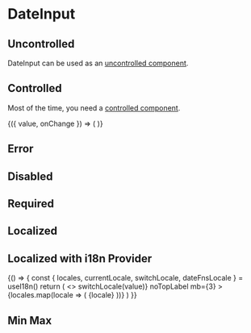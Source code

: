 
<Meta title="Components/DateInput" />

# DateInput

## Uncontrolled

DateInput can be used as an [uncontrolled component](https://reactjs.org/docs/uncontrolled-components.html).

<Canvas>
  <Story name="Uncontrolled" height="360px">
    <DateInput label="Date" />
  </Story>
</Canvas>

## Controlled

Most of the time, you need a [controlled component](https://reactjs.org/docs/forms.html#controlled-components).

<Canvas>
  <Story name="Controlled" height="360px">
    <ControlValue value={new Date('December 17, 1995 03:24:00')}>
      {({ value, onChange }) => (
        <DateInput label="Date" value={value} onChange={onChange} />
      )}
    </ControlValue>
  </Story>
</Canvas>

## Error

<Canvas>
  <Story name="Error" height="380px">
    <DateInput label="Error" error="This is an error" />
  </Story>
</Canvas>

## Disabled

<Canvas>
  <Story name="Disabled">
    <DateInput label="Disabled" disabled />
  </Story>
</Canvas>

## Required

<Canvas>
  <Story name="Required" height="360px">
    <DateInput label="Required" required />
  </Story>
</Canvas>

## Localized

<Canvas>
  <Story name="Localized fr" height="360px">
    <DateInput label="fr-FR" locale={fr} m={2} />
  </Story>
</Canvas>

<Canvas>
  <Story name="Localized es" height="360px">
    <DateInput label="es-ES" locale={es} m={2} />
  </Story>
</Canvas>

<Canvas>
  <Story name="Localized ru" height="360px">
    <DateInput label="ru-RU" locale={ru} m={2} />
  </Story>
</Canvas>

## Localized with i18n Provider

<Canvas>
  <Story name="i18n provider" height="360px">
    {() => {
      const { locales, currentLocale, switchLocale, dateFnsLocale } = useI18n()
      return (
        <>
          <RichSelect
            name="locale-switcher"
            isSearchable={false}
            value={{
              label: currentLocale,
              value: currentLocale,
            }}
            onChange={({ value }) => switchLocale(value)}
            noTopLabel
            mb={3}
          >
            {locales.map(locale => (
              <RichSelect.Option value={locale} key={locale}>
                {locale}
              </RichSelect.Option>
            ))}
          </RichSelect>
          <DateInput label={currentLocale} locale={dateFnsLocale} />
        </>
      )
    }}
  </Story>
</Canvas>

## Min Max

<Canvas>
  <Story name="Min-Max" height="360px">
    <DateInput
      label="Date"
      value={new Date('1995-12-17T03:24:00')}
      minDate={new Date('December 12, 1995 03:24:00')}
      maxDate={new Date('December 25, 1995 03:24:00')}
    />
  </Story>
</Canvas>

<ArgsTable of={DateInput} />
